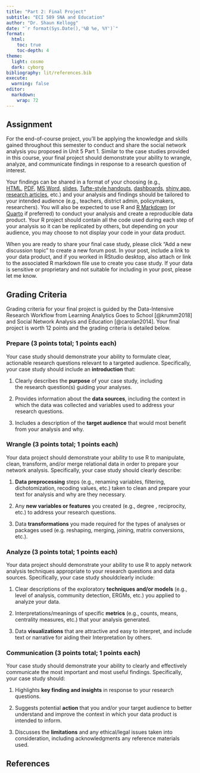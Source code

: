 ```yaml
---
title: "Part 2: Final Project"
subtitle: "ECI 589 SNA and Education"
author: "Dr. Shaun Kellogg"
date: "`r format(Sys.Date(),'%B %e, %Y')`"
format:
  html:
    toc: true
    toc-depth: 4
theme: 
  light: cosmo
  dark: cyborg
bibliography: lit/references.bib
execute: 
  warning: false
editor: 
  markdown: 
    wrap: 72
---
```


## Assignment

For the end-of-course project, you'll be applying the knowledge and
skills gained throughout this semester to conduct and share the social
network analysis you proposed in Unit 5 Part 1. Similar to the case
studies provided in this course, your final project should demonstrate
your ability to wrangle, analyze, and communicate findings in response
to a research question of interest.

Your findings can be shared in a format of your choosing (e.g.,
[HTML](https://bookdown.org/yihui/rmarkdown/html-document.html), [PDF](https://bookdown.org/yihui/rmarkdown/pdf-document.html), [MS
Word](https://bookdown.org/yihui/rmarkdown/word-document.html),
[slides](https://bookdown.org/yihui/rmarkdown/ioslides-presentation.html),
[Tufte-style
handouts](https://bookdown.org/yihui/rmarkdown/tufte-handouts.html),
[dashboards](https://pkgs.rstudio.com/flexdashboard/), [shiny
app](https://bookdown.org/yihui/rmarkdown/shiny-documents.html),
[research articles](https://github.com/rstudio/rticles), etc.) and your
analysis and findings should be tailored to your intended audience
(e.g., teachers, district admin, policymakers, researchers). You will
also be expected to use R and [R
Markdown](https://bookdown.org/yihui/rmarkdown/) (or
[Quarto](https://quarto.org) if preferred) to conduct your analysis and
create a reproducible data product. Your R project should contain all
the code used during each step of your analysis so it can be replicated
by others, but depending on your audience, you may choose to not display
your code in your data product.

When you are ready to share your final case study, please click "Add a
new discussion topic" to create a new forum post. In your post, include
a link to your data product, and if you worked in RStudio desktop, also
attach or link to the associated R markdown file use to create you case
study. If your data is sensitive or proprietary and not suitable for
including in your post, please let me know.

## Grading Criteria

Grading criteria for your final project is guided by the Data-Intensive
Research Workflow from Learning Analytics Goes to School [@krumm2018]
and Social Network Analysis and Education [@carolan2014]. Your final
project is worth 12 points and the grading criteria is detailed below.

### Prepare (3 points total; 1 points each)

Your case study should demonstrate your ability to formulate clear,
actionable research questions relevant to a targeted audience.
Specifically, your case study should include an **introduction** that:

1.  Clearly describes the **purpose** of your case study, including
    the research question(s) guiding your analyses.

2.  Provides information about the **data sources**, including the
    context in which the data was collected and variables used to
    address your research questions.

3.  Includes a description of the **target audience** that would most
    benefit from your analysis and why.

### Wrangle (3 points total; 1 points each)

Your data project should demonstrate your ability to use R to
manipulate, clean, transform, and/or merge relational data in order to
prepare your network analysis. Specifically, your case study should
clearly describe: 

1.  **Data preprocessing** steps (e.g., renaming variables, filtering,
    dichotomization, recoding values, etc.) taken to clean and prepare
    your text for analysis and why are they necessary.

2.  Any **new variables or features** you created (e.g., degree ,
    reciprocity, etc.) to address your research questions. 

3.  Data **transformations** you made required for the types of analyses
    or packages used (e.g. reshaping, merging, joining, matrix
    conversions, etc.).  

### Analyze (3 points total; 1 points each)

Your data project should demonstrate your ability to use R to apply
network analysis techniques appropriate to your research questions and
data sources. Specifically, your case study shouldclearly include:   

1.  Clear descriptions of the exploratory **techniques and/or
    models** (e.g., level of analysis, community detection, ERGMs, etc.)
    you applied to analyze your data.

2.  Interpretations/meanings of specific **metrics** (e.g., counts,
    means, centrality measures, etc.) that your analysis generated. 

3.  Data **visualizations** that are attractive and easy to interpret,
    and include text or narrative for aiding their Interpretation by
    others.

### Communication (3 points total; 1 points each)

Your case study should demonstrate your ability to clearly and
effectively communicate the most important and most useful findings.
Specifically, your case study should:

1.  Highlights **key finding and insights** in response to your research
    questions. 

2.  Suggests potential **action** that you and/or your target audience
    to better understand and improve the context in which your data
    product is intended to inform.  

3.  Discusses the **limitations** and any ethical/legal
    issues taken into consideration, including acknowledgments any
    reference materials used.

## References
